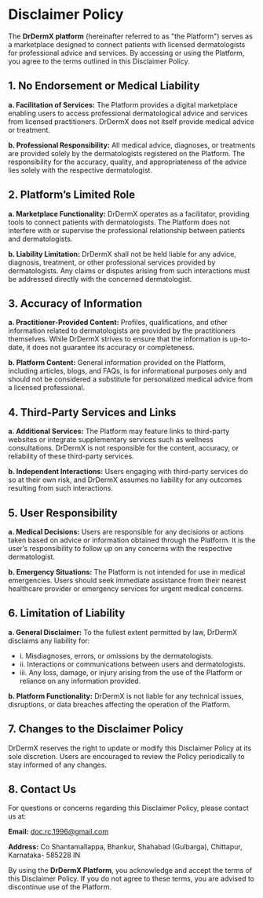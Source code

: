 # Disclaimer Policy

The **DrDermX platform** (hereinafter referred to as "the Platform") serves as a marketplace designed to connect patients with licensed dermatologists for professional advice and services. By accessing or using the Platform, you agree to the terms outlined in this Disclaimer Policy.

## 1. No Endorsement or Medical Liability

**a. Facilitation of Services:** The Platform provides a digital marketplace enabling users to access professional dermatological advice and services from licensed practitioners. DrDermX does not itself provide medical advice or treatment.

**b. Professional Responsibility:** All medical advice, diagnoses, or treatments are provided solely by the dermatologists registered on the Platform. The responsibility for the accuracy, quality, and appropriateness of the advice lies solely with the respective dermatologist.

## 2. Platform’s Limited Role

**a. Marketplace Functionality:** DrDermX operates as a facilitator, providing tools to connect patients with dermatologists. The Platform does not interfere with or supervise the professional relationship between patients and dermatologists.

**b. Liability Limitation:** DrDermX shall not be held liable for any advice, diagnosis, treatment, or other professional services provided by dermatologists. Any claims or disputes arising from such interactions must be addressed directly with the concerned dermatologist.

## 3. Accuracy of Information

**a. Practitioner-Provided Content:** Profiles, qualifications, and other information related to dermatologists are provided by the practitioners themselves. While DrDermX strives to ensure that the information is up-to-date, it does not guarantee its accuracy or completeness.

**b. Platform Content:** General information provided on the Platform, including articles, blogs, and FAQs, is for informational purposes only and should not be considered a substitute for personalized medical advice from a licensed professional.

## 4. Third-Party Services and Links

**a. Additional Services:** The Platform may feature links to third-party websites or integrate supplementary services such as wellness consultations. DrDermX is not responsible for the content, accuracy, or reliability of these third-party services.

**b. Independent Interactions:** Users engaging with third-party services do so at their own risk, and DrDermX assumes no liability for any outcomes resulting from such interactions.

## 5. User Responsibility

**a. Medical Decisions:** Users are responsible for any decisions or actions taken based on advice or information obtained through the Platform. It is the user’s responsibility to follow up on any concerns with the respective dermatologist.

**b. Emergency Situations:** The Platform is not intended for use in medical emergencies. Users should seek immediate assistance from their nearest healthcare provider or emergency services for urgent medical concerns.

## 6. Limitation of Liability

**a. General Disclaimer:** To the fullest extent permitted by law, DrDermX disclaims any liability for:

- i. Misdiagnoses, errors, or omissions by the dermatologists.
- ii. Interactions or communications between users and dermatologists.
- iii. Any loss, damage, or injury arising from the use of the Platform or reliance on any information provided.

**b. Platform Functionality:** DrDermX is not liable for any technical issues, disruptions, or data breaches affecting the operation of the Platform.

## 7. Changes to the Disclaimer Policy

DrDermX reserves the right to update or modify this Disclaimer Policy at its sole discretion. Users are encouraged to review the Policy periodically to stay informed of any changes.

## 8. Contact Us

For questions or concerns regarding this Disclaimer Policy, please contact us at:

**Email:** doc.rc.1996@gmail.com

**Address:** Co Shantamallappa, Bhankur, Shahabad (Gulbarga), Chittapur, Karnataka- 585228 IN

By using the **DrDermX Platform**, you acknowledge and accept the terms of this Disclaimer Policy. If you do not agree to these terms, you are advised to discontinue use of the Platform.
